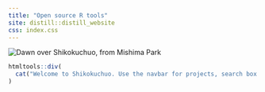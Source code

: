 ```yaml
---
title: "Open source R tools"
site: distill::distill_website
css: index.css
---
```


<div class="l-screen">
  <img alt="Dawn over Shikokuchuo, from Mishima Park" src="img/SKC.jpg" />
</div>

```r
htmltools::div(
  cat("Welcome to Shikokuchuo. Use the navbar for projects, search box for articles.")
)
```

